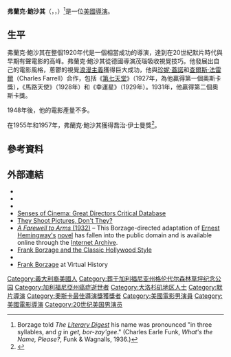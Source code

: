 {{noteTA
|1=zh-hans:博泽吉;zh-hant:鮑沙其;
}}
'''弗蘭克·鮑沙其'''（{{lang-en|Frank Borzage}}，{{IPAc-en|b|ɔr|ˈ|z|eɪ|ɡ|iː}}，{{bd|1894年|4月23日|1962年|6月19日}}）<ref>Borzage told ''The [[Literary_Digest|Literary Digest]]'' his name was pronounced "in three syllables, and ''g'' in ''get, bor-zay'gee''." (Charles Earle Funk, ''What's the Name, Please?'', Funk & Wagnalls, 1936.)</ref>是一位[[美國|美國]][[導演|導演]]。

==生平==
弗蘭克·鮑沙其在整個1920年代是一個相當成功的導演，達到在20世紀默片時代與早期有聲電影的高峰。弗蘭克·鮑沙其從德國導演茂瑙吸收視覺技巧。他發展出自己的電影風格，蔥鬱的視覺[[浪漫主義|浪漫主義]]獲得巨大成功，他與[[珍妮·蓋諾|珍妮·蓋諾]]和[[查爾斯·法雷爾|查爾斯·法雷爾]]（Charles Farrell）合作，包括《[[第七天堂_(1927年电影)|第七天堂]]》（1927年，為他贏得第一個奧斯卡獎），《馬路天使》（1928年）和《幸運星》（1929年）。1931年，他贏得第二個奧斯卡獎。

1948年後，他的電影產量不多。

在1955年和1957年，弗蘭克·鮑沙其獲得喬治·伊士曼獎<ref>{{cite web |url=http://www.eastmanhouse.org/museum/awards.php |title=存档副本 |accessdate=2012-04-15  |deadurl=yes |archiveurl=https://web.archive.org/web/20120415183637/http://www.eastmanhouse.org/museum/awards.php |archivedate=2012-04-15 }}</ref>。

==參考資料==
{{reflist}}

== 外部連結 ==
{{Portal|Biography}}
{{commons category}}
* {{IMDb name|97648}}
* {{douban people|1054353}}
* {{AllMovie name|82529}}
* [http://www.sensesofcinema.com/2003/great-directors/borzage/ Senses of Cinema: Great Directors Critical Database] {{Wayback|url=http://www.sensesofcinema.com/2003/great-directors/borzage/ |date=20200804053637 }}
* [http://www.theyshootpictures.com/borzagefrank.htm They Shoot Pictures, Don't They?] {{Wayback|url=http://www.theyshootpictures.com/borzagefrank.htm |date=20200629145304 }}
* [https://archive.org/details/farewell_to_arms ''A Farewell to Arms'' (1932)] – This Borzage-directed adaptation of [[Ernest_Hemingway|Ernest Hemingway's]] [[A_Farewell_to_Arms|novel]] has fallen into the public domain and is available online through the [[Internet_Archive|Internet Archive]].
* [http://hellonfriscobay.blogspot.com/2006/08/frank-borzage-and-classical-hollywood.html Frank Borzage and the Classic Hollywood Style] {{Wayback|url=http://hellonfriscobay.blogspot.com/2006/08/frank-borzage-and-classical-hollywood.html |date=20200806232544 }}
* {{Find a Grave|4379}}
* [http://www.virtual-history.com/movie/person/2367/frank-borzage Frank Borzage] {{Wayback|url=http://www.virtual-history.com/movie/person/2367/frank-borzage |date=20200807000605 }} at Virtual History

{{奥斯卡最佳导演奖}}

{{Authority control}}
{{DEFAULTSORT:Borzage, Frank}}
[[Category:義大利裔美國人|Category:義大利裔美國人]]
[[Category:葬于加利福尼亚州格伦代尔森林草坪纪念公园|Category:葬于加利福尼亚州格伦代尔森林草坪纪念公园]]
[[Category:加利福尼亞州癌症逝世者|Category:加利福尼亞州癌症逝世者]]
[[Category:大洛杉矶地区人士|Category:大洛杉矶地区人士]]
[[Category:默片導演|Category:默片導演]]
[[Category:奧斯卡最佳導演獎獲獎者|Category:奧斯卡最佳導演獎獲獎者]]
[[Category:美國電影男演員|Category:美國電影男演員]]
[[Category:美國電影導演|Category:美國電影導演]]
[[Category:20世纪美国男演员|Category:20世纪美国男演员]]